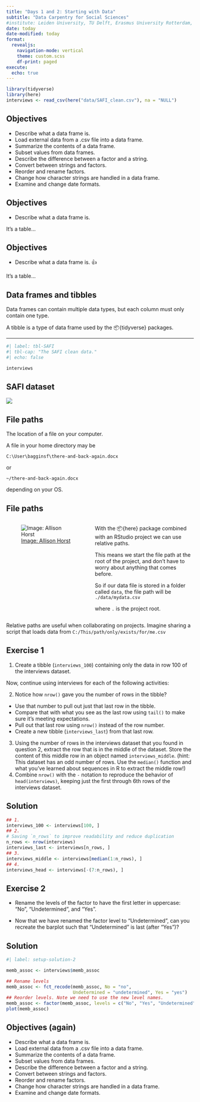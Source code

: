 ```yaml
---
title: "Days 1 and 2: Starting with Data"
subtitle: "Data Carpentry for Social Sciences"  
#institute: Leiden University, TU Delft, Erasmus University Rotterdam, Vrije Universiteit
date: today
date-modified: today
format: 
  revealjs: 
    navigation-mode: vertical
    theme: custom.scss
    df-print: paged
execute: 
  echo: true
---
```


```r
library(tidyverse)
library(here)
interviews <- read_csv(here("data/SAFI_clean.csv"), na = "NULL")
```

## Objectives {auto-animate="true"}

- Describe what a data frame is.
- Load external data from a .csv file into a data frame.
- Summarize the contents of a data frame.
- Subset values from data frames.
- Describe the difference between a factor and a string.
- Convert between strings and factors.
- Reorder and rename factors.
- Change how character strings are handled in a data frame.
- Examine and change date formats.


## Objectives {auto-animate="true" .center}

- Describe what a data frame is.

[It's a table...]{.fragment}

## Objectives {.center}

- Describe what a data frame is. [👍]{.fragment}

It's a table...

## Data frames and tibbles {.center}

Data frames can contain multiple data types, but each column must only contain
one type.

A tibble is a type of data frame used by the 📦{tidyverse} packages.

---

```r
#| label: tbl-SAFI
#| tbl-cap: "The SAFI clean data."
#| echo: false

interviews
```


## SAFI dataset

![](img/SAFI-columns.png)

## File paths {.center}

The location of a file on your computer.

A file in your home directory may be

`C:\User\bagginsf\there-and-back-again.docx`

or

`~/there-and-back-again.docx`

depending on your OS.

## File paths {.smaller}

:::: {.columns}

:::{.column width="45%"}
![[Image: Allison Horst](https://allisonhorst.com)](https://cdn.myportfolio.com/45214904-6a61-4e23-98d6-b140f8654a40/57457fc3-1d2d-4a3b-a9b7-f0b62e418cd5_rw_1920.png?h=e0721f766fc8f031edeb67f7f8024595){fig-alt='A cartoon showing two paths side-by-side. On the left is a scary spooky forest, with spiderwebs and gnarled trees, with file paths written on the branches like “~/mmm/nope.csv” and “setwd(“/haha/good/luck/”), with a scared looking cute fuzzy monster running out of it. On the right is a bright, colorful path with flowers, rainbow and sunshine, with signs saying “here!” and “it’s all right here!” A monster facing away from us in a backpack and walking stick is looking toward the right path. Stylized text reads “here: find your path.”'}
:::
::: {.column width="55%"}
With the 📦{here} package combined with an RStudio project we can use relative paths.

This means we start the file path at the root of the project, and don't have to
worry about anything that comes before.

So if our data file is stored in a folder called `data`, the file path will be
`./data/mydata.csv`

where `.` is the project root.

:::
::::

::: {.callout-important}
Relative paths are useful when collaborating on projects. Imagine sharing a
script that loads data from `C:/This/path/only/exists/for/me.csv`
:::

## Exercise 1 {.inverse .smaller .scrollable}


1. Create a tibble (`interviews_100`) containing only the data in row 100 of the interviews dataset.

Now, continue using interviews for each of the following activities:

2. Notice how `nrow()` gave you the number of rows in the tibble?
  - Use that number to pull out just that last row in the tibble.
  - Compare that with what you see as the last row using `tail()` to make sure it’s meeting expectations.
  - Pull out that last row using `nrow()` instead of the row number.
  - Create a new tibble (`interviews_last`) from that last row.
3. Using the number of rows in the interviews dataset that you found in question 2, extract the row that is in the middle of the dataset. Store the content of this middle row in an object named `interviews_middle`. (hint: This dataset has an odd number of rows. Use the `median()` function and what you’ve learned about sequences in R to extract the middle row!)
4. Combine `nrow()` with the `-` notation to reproduce the behavior of `head(interviews)`, keeping just the first through 6th rows of the interviews dataset.

## Solution {.center}

```r
## 1.
interviews_100 <- interviews[100, ]
## 2.
# Saving `n_rows` to improve readability and reduce duplication
n_rows <- nrow(interviews)
interviews_last <- interviews[n_rows, ]
## 3.
interviews_middle <- interviews[median(1:n_rows), ]
## 4.
interviews_head <- interviews[-(7:n_rows), ]
```


## Exercise 2 {.inverse .center}

- Rename the levels of the factor to have the first letter in uppercase: "No", "Undetermined", and "Yes".

- Now that we have renamed the factor level to "Undetermined", can you recreate the barplot such that "Undetermined" is last (after "Yes")?


## Solution {.inverse .center}

```r
#| label: setup-solution-2

memb_assoc <- interviews$memb_assoc
```


```r
## Rename levels
memb_assoc <- fct_recode(memb_assoc, No = "no",
                         Undetermined = "undetermined", Yes = "yes")
## Reorder levels. Note we need to use the new level names.
memb_assoc <- factor(memb_assoc, levels = c("No", "Yes", "Undetermined"))
plot(memb_assoc)
```

## Objectives (again)

- Describe what a data frame is.
- Load external data from a .csv file into a data frame.
- Summarize the contents of a data frame.
- Subset values from data frames.
- Describe the difference between a factor and a string.
- Convert between strings and factors.
- Reorder and rename factors.
- Change how character strings are handled in a data frame.
- Examine and change date formats.
